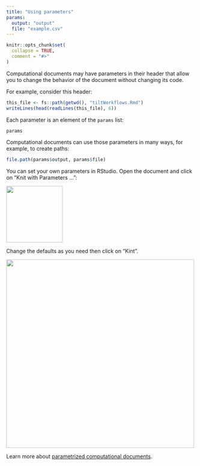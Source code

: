 ```yaml
---
title: "Using parameters"
params: 
  output: "output"
  file: "example.csv"
---
```


```r
knitr::opts_chunk$set(
  collapse = TRUE,
  comment = "#>"
)
```

Computational documents may have parameters in their header that allow you to
change the behavior of the document without changing its code.

For example, consider this header:


```r
this_file <- fs::path(getwd(), "tiltWorkflows.Rmd")
writeLines(head(readLines(this_file), 6))
```

Each parameter is an element of the `params` list:

```r
params
```

Computational documents can use those parameters in many ways, for example, to
create paths:

```r
file.path(params$output, params$file)
```

You can set your own parameters in RStudio. Open the document and click on "Knit
with Parameters ...":

<img src=https://github.com/2DegreesInvesting/tiltWorkflows/assets/5856545/afcbe4ee-4ce2-4e0a-a095-0644e915a922 width=150>

Change the defaults as you need then click on "Kint".

<img src=https://github.com/2DegreesInvesting/tiltWorkflows/assets/5856545/7255838b-f410-4c07-9938-2b94c15b18e3 width=500>

Learn more about [parametrized computational documents](https://docs.posit.co/connect/user/param-rmarkdown/).
